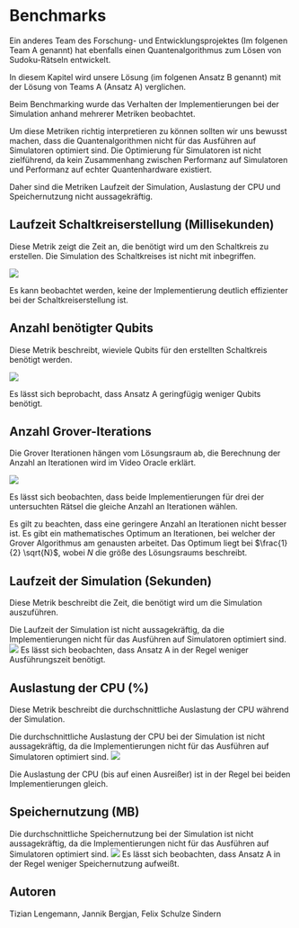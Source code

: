 
# Benchmarks

Ein anderes Team des Forschung- und Entwicklungsprojektes
(Im folgenen Team A genannt) hat ebenfalls einen Quantenalgorithmus
zum Lösen von Sudoku-Rätseln entwickelt.

In diesem Kapitel wird unsere Lösung (im folgenen Ansatz B genannt)
mit der Lösung von Teams A (Ansatz A) verglichen.

<Callout emoji="⚠️" type="warning">
Beim Benchmarking wurde das Verhalten der Implementierungen bei der Simulation anhand
mehrerer Metriken beobachtet.

Um diese Metriken richtig interpretieren zu können sollten wir uns bewusst machen,
dass die Quantenalgorithmen nicht für das Ausführen auf Simulatoren optimiert sind.
Die Optimierung für Simulatoren ist nicht zielführend, da kein Zusammenhang
zwischen Performanz auf Simulatoren und Performanz auf echter Quantenhardware existiert.

Daher sind die Metriken Laufzeit der Simulation,
Auslastung der CPU und Speichernutzung nicht aussagekräftig.

</Callout>

## Laufzeit Schaltkreiserstellung (Millisekunden)

Diese Metrik zeigt die Zeit an,
die benötigt wird um den Schaltkreis zu erstellen.
Die Simulation des Schaltkreises ist nicht mit inbegriffen.

<img src="../../circuit_creation_duration.png" />

Es kann beobachtet werden, keine der Implementierung
deutlich effizienter bei der Schaltkreiserstellung ist.

## Anzahl benötigter Qubits

Diese Metrik beschreibt, wieviele Qubits für den erstellten Schaltkreis benötigt werden.

<img src="../../qubits_count.png" />

Es lässt sich beprobacht, dass Ansatz A geringfügig weniger Qubits benötigt.

## Anzahl Grover-Iterations

Die Grover Iterationen hängen vom Lösungsraum ab, die Berechnung der Anzahl an Iterationen wird im Video Oracle erklärt.

<img src="../../grover_iterations.png" />

Es lässt sich beobachten, dass beide Implementierungen für drei der untersuchten Rätsel
die gleiche Anzahl an Iterationen wählen.

Es gilt zu beachten, dass eine geringere Anzahl an Iterationen nicht besser ist.
Es gibt ein mathematisches Optimum an Iterationen, bei welcher der Grover Algorithmus
am genausten arbeitet. Das Optimum liegt bei $\frac{1}{2} \sqrt{N}$, wobei $N$ die größe
des Lösungsraums beschreibt.

## Laufzeit der Simulation (Sekunden)

Diese Metrik beschreibt die Zeit, die benötigt wird um die Simulation auszuführen.

<Callout emoji="⚠️" type="warning">
  Die Laufzeit der Simulation ist nicht aussagekräftig, da die Implementierungen
  nicht für das Ausführen auf Simulatoren optimiert sind.
</Callout>
<img src="../../simulation_duration.png" />
Es lässt sich beobachten, dass Ansatz A in der Regel weniger Ausführungszeit
benötigt.

## Auslastung der CPU (%)

Diese Metrik beschreibt die durchschnittliche Auslastung der CPU während der Simulation.

<Callout emoji="⚠️" type="warning">
  Die durchschnittliche Auslastung der CPU bei der Simulation ist nicht
  aussagekräftig, da die Implementierungen nicht für das Ausführen auf
  Simulatoren optimiert sind.
</Callout>

<img src="../../cpu_usage_avg.png" />

Die Auslastung der CPU (bis auf einen Ausreißer) ist in der Regel bei beiden Implementierungen gleich.

## Speichernutzung (MB)

<Callout emoji="⚠️" type="warning">
  Die durchschnittliche Speichernutzung bei der Simulation ist nicht
  aussagekräftig, da die Implementierungen nicht für das Ausführen auf
  Simulatoren optimiert sind.
</Callout>

<img src="../../used_memory_range.png" />
Es lässt sich beobachten, dass Ansatz A in der Regel weniger Speichernutzung aufweißt.


## Autoren

Tizian Lengemann, Jannik Bergjan, Felix Schulze Sindern

